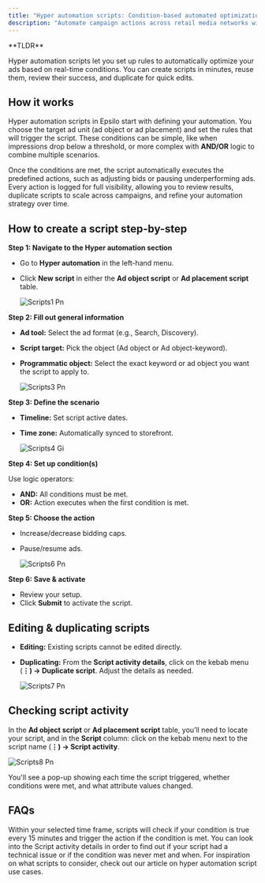 ```yaml
---
title: "Hyper automation scripts: Condition-based automated optimizations"
description: "Automate campaign actions across retail media networks with tailored scripts that save time and improve efficiency."
---
```


<Note>
  **TLDR**

  Hyper automation scripts let you set up rules to automatically optimize your ads based on real-time conditions. You can create scripts in minutes, reuse them, review their success, and duplicate for quick edits.
</Note>

## **How it works**

Hyper automation scripts in Epsilo start with defining your automation. You choose the target ad unit (ad object or ad placement) and set the rules that will trigger the script. These conditions can be simple, like when impressions drop below a threshold, or more complex with **AND/OR** logic to combine multiple scenarios.

Once the conditions are met, the script automatically executes the predefined actions, such as adjusting bids or pausing underperforming ads. Every action is logged for full visibility, allowing you to review results, duplicate scripts to scale across campaigns, and refine your automation strategy over time.

## **How to create a script step-by-step**

**Step 1: Navigate to the Hyper automation section**

- Go to **Hyper automation** in the left-hand menu.
- Click **New script** in either the **Ad object script** or **Ad placement script** table.

  ![Scripts1 Pn](/images/scripts1.png)

**Step 2: Fill out general information**

- **Ad tool:** Select the ad format (e.g., Search, Discovery).
- **Script target:** Pick the object (Ad object or Ad object-keyword).
- **Programmatic object:** Select the exact keyword or ad object you want the script to apply to.

  ![Scripts3 Pn](/images/scripts3.png)

**Step 3: Define the scenario**

- **Timeline:** Set script active dates.
- **Time zone:** Automatically synced to storefront.

  ![Scripts4 Gi](/images/scripts4.gif)

**Step 4: Set up condition(s)**

Use logic operators:

- **AND:** All conditions must be met.
- **OR:** Action executes when the first condition is met.

**Step 5: Choose the action**

- Increase/decrease bidding caps.
- Pause/resume ads.

  ![Scripts6 Pn](/images/scripts6.png)

**Step 6: Save & activate**

- Review your setup.
- Click **Submit** to activate the script.

## **Editing & duplicating scripts**

- **Editing:** Existing scripts cannot be edited directly.
- **Duplicating:** From the **Script activity details**, click on the kebab menu (**⋮) → Duplicate script**. Adjust the details as needed.

  ![Scripts7 Pn](/images/scripts7.png)

## **Checking script activity**

In the **Ad object script** or **Ad placement script** table, you’ll need to locate your script, and in the **Script** column: click on the kebab menu next to the script name (**⋮) → Script activity**.

![Scripts8 Pn](/images/scripts8.png)

You'll see a pop-up showing each time the script triggered, whether conditions were met, and what attribute values changed.

## FAQs

<Expandable title="How often will scripts run while they are active?">
  Within your selected time frame, scripts will check if your condition is true every 15 minutes and trigger the action if the condition is met.
</Expandable>

<Expandable title="Why did my script not make any changes to my ad unit?">
  You can look into the Script activity details in order to find out if your script had a technical issue or if the condition was never met and when.
</Expandable>

<Expandable title=" What kind of scripts should I make to maximize this feature?">
  For inspiration on what scripts to consider, check out our article on hyper automation script use cases.
</Expandable>